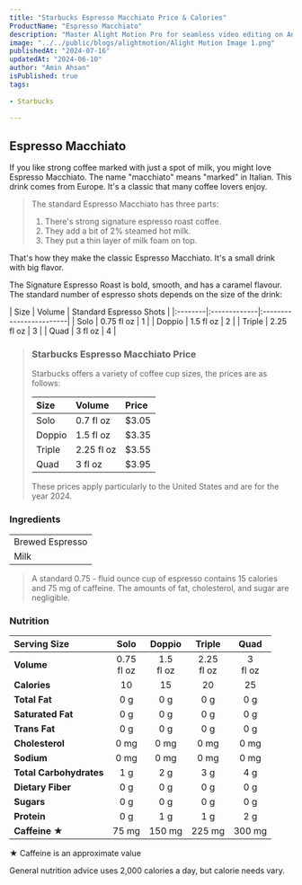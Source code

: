 ```yaml
---
title: "Starbucks Espresso Macchiato Price & Calories"
ProductName: "Espresso Macchiato" 
description: "Master Alight Motion Pro for seamless video editing on Android, iOS, and Tablets with our ultimate guide, unlocking advanced features and elevating your skills in 2024!"
image: "../../public/blogs/alightmotion/Alight Motion Image 1.png"
publishedAt: "2024-07-16"
updatedAt: "2024-06-10"
author: "Amin Ahsan"
isPublished: true
tags:
 
- Starbucks
      
---
```


 
## Espresso Macchiato

  If you like strong coffee marked with just a spot of milk, you might love Espresso Macchiato. The name "macchiato" means "marked" in Italian. This drink comes from Europe. It's a classic that many coffee lovers enjoy.

> The standard Espresso Macchiato has three parts:
> 1. There's strong signature espresso roast coffee.
> 2. They add a bit of 2% steamed hot milk.
> 3. They put a thin layer of milk foam on top.

That's how they make the classic Espresso Macchiato. It's a small drink with big flavor.

The Signature Espresso Roast is bold, smooth, and has a caramel flavour. The standard number of espresso shots depends on the size of the drink:

<div style={{width:"300px"}}>
| Size    |  Volume      | Standard Espresso Shots |
|:--------|:-------------|:------------------------|
| Solo    | 0.75 fl oz   | 1                       |
| Doppio  | 1.5 fl oz    | 2                       |
| Triple  | 2.25 fl oz   | 3                       |
| Quad    | 3 fl oz      | 4                       |
</div>


> ### Starbucks Espresso Macchiato Price
> 
> Starbucks offers a variety of coffee cup sizes, the prices are as follows:
> 
> 
> | Size    | Volume       | Price |
> |:--------|:-------------|:------|
> | Solo    | 0.7 fl oz    | $3.05 |
> | Doppio  | 1.5 fl oz    | $3.35 |
> | Triple  | 2.25 fl oz   | $3.55 |
> | Quad    | 3 fl oz      | $3.95 |
> 
> These prices apply particularly to the United States and are for the year 2024.

### Ingredients
|                   |
|:------------------|
| Brewed Espresso   |
| Milk              |  

>   A standard 0.75 - fluid ounce cup of espresso contains 15 calories and 75 mg of caffeine. The amounts of fat, cholesterol, and sugar are negligible.

### Nutrition
| Serving Size            | Solo             | Doppio             | Triple           | Quad             |
|:------------------------|:-----------------:|:-----------------:|:----------------:|:-----------------:|
| **Volume**              | 0.75 <br /> fl oz | 1.5 <br /> fl oz  | 2.25 <br /> fl oz| 3 <br /> fl oz    |
| **Calories**            | 10                | 15                | 20               | 25                |
| **Total Fat**           | 0 g               | 0 g               | 0 g              | 0 g               |
| **Saturated Fat**       | 0 g               | 0 g               | 0 g              | 0 g               |
| **Trans Fat**           | 0 g               | 0 g               | 0 g              | 0 g               |
| **Cholesterol**         | 0 mg              | 0 mg              | 0 mg             | 0 mg              |
| **Sodium**              | 0 mg              | 0 mg              | 0 mg             | 0 mg              |
| **Total Carbohydrates** | 1 g               | 2 g               | 3 g              | 4 g               |
| **Dietary Fiber**       | 0 g               | 0 g               | 0 g              | 0 g               |
| **Sugars**              | 0 g               | 0 g               | 0 g              | 0 g               |
| **Protein**             | 0 g               | 1 g               | 1 g              | 2 g               |
| **Caffeine ★**          | 75 mg             | 150 mg            | 225 mg           | 300 mg            |



★ Caffeine is an approximate value
  
General nutrition advice uses 2,000 calories a day, but calorie needs vary.
